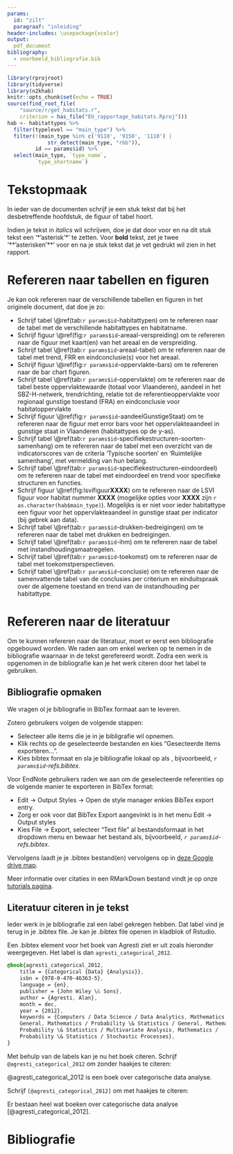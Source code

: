 ```yaml
---
params: 
  id: "zilt"
  paragraaf: "inleiding"
header-includes: \usepackage{xcolor}
output:
  pdf_document
bibliography:
  - voorbeeld_bibliografie.bib
---
```


```r
library(rprojroot)
library(tidyverse)
library(n2khab)
knitr::opts_chunk$set(echo = TRUE)
source(find_root_file(
    "source/r/get_habitats.r",
    criterion = has_file("EU_rapportage_habitats.Rproj")))
hab <- habitattypes %>%
  filter(typelevel == "main_type") %>%
  filter(!(main_type %in% c('9110', '9150', '1110') |
             str_detect(main_type, "rbb")),
         id == params$id) %>%
  select(main_type, `type_name`,
         `type_shortname`) 
```

# Tekstopmaak

In ieder van de documenten schrijf je een stuk tekst dat bij het desbetreffende hoofdstuk, de figuur of tabel hoort. 

Indien je tekst in *italics* wil schrijven, doe je dat door voor en na dit stuk tekst een '\*'asterisk'\*' te zetten. Voor **bold** tekst, zet je twee '\*\*'asterisken'\*\*' voor en na je stuk tekst dat je vet gedrukt wil zien in het rapport.

# Refereren naar tabellen en figuren

Je kan ook refereren naar de verschillende tabellen en figuren in het originele document, dat doe je zo:

- Schrijf tabel \\@ref(tab:`r params$id`-habitattypen) om te refereren naar de tabel met de verschillende habitattypes en habitatname.
- Schrijf figuur \\@ref(fig:`r params$id`-areaal-verspreiding) om te refereren naar de figuur met kaart(en) van het areaal en de verspreiding.
- Schrijf tabel \\@ref(tab:`r params$id`-areaal-tabel) om te refereren naar de tabel met trend, FRR en eindconclusie(s) voor het areaal.
- Schrijf figuur \\@ref(fig:`r params$id`-oppervlakte-bars) om te refereren naar de bar chart figuren.
- Schrijf tabel \\@ref(tab:`r params$id`-oppervlakte) om te refereren naar de tabel beste oppervlaktewaarde (totaal voor Vlaanderen), aandeel in het SBZ-H-netwerk, trendrichting, relatie tot de referentieoppervlakte voor regionaal gunstige toestand (FRA) en eindconclusie voor habitatoppervlakte
- Schrijf figuur \\@ref(fig:`r params$id`-aandeelGunstigeStaat) om te refereren naar de figuur met error bars voor het oppervlakteaandeel in gunstige staat in Vlaanderen (habitattypes op de y-as).
- Schrijf tabel \\@ref(tab:`r params$id`-specifiekestructuren-soorten-samenhang) om te refereren naar de tabel met een overzicht van de indicatorscores van de criteria ‘Typische soorten’ en ‘Ruimtelijke samenhang’, met vermelding van hun belang.
- Schrijf tabel \\@ref(tab:`r params$id`-specifiekestructuren-eindoordeel) om te refereren naar de tabel met eindoordeel en trend voor specifieke structuren en functies.
- Schrijf figuur \\@ref(fig:lsvifiguur**XXXX**) om te refereren naar de LSVI figuur voor habitat nummer **XXXX** (mogelijke opties voor **XXXX** zijn `r as.character(hab$main_type)`). Mogelijks is er niet voor ieder habitattype een figuur voor het oppervlakteaandeel in gunstige staat per indicator (bij gebrek aan data).
- Schrijf tabel \\@ref(tab:`r params$id`-drukken-bedreigingen) om te refereren naar de tabel met drukken en bedreigingen.
- Schrijf tabel \\@ref(tab:`r params$id`-ihm) om te refereren naar de tabel met instandhoudingsmaatregelen.
- Schrijf tabel \\@ref(tab:`r params$id`-toekomst) om te refereren naar de tabel met toekomstperspectieven.
- Schrijf tabel \\@ref(tab:`r params$id`-conclusie) om te refereren naar de samenvattende tabel van de conclusies per criterium en einduitspraak over de algemene toestand en trend van de instandhouding per habitattype.

# Refereren naar de literatuur

Om te kunnen refereren naar de literatuur, moet er eerst een bibliografie opgebouwd worden.
We raden aan om enkel werken op te nemen in de bibliografie waarnaar in de tekst gerefereerd wordt.
Zodra een werk is opgenomen in de bibliografie kan je het werk citeren door het label te gebruiken.

## Bibliografie opmaken

We vragen ol je bibliografie in BibTex formaat aan te leveren. 

Zotero gebruikers volgen de volgende stappen:

- Selecteer alle items die je in je bibligrafie wil opnemen.
- Klik rechts op de geselecteerde bestanden en kies "Gesecteerde items exporteren...".
- Kies bibtex formaat en sla je bibliografie lokaal op als , bijvoorbeeld, *`r params$id`-refs.bibtex*.

Voor EndNote gebruikers raden we aan om de geselecteerde referenties op de volgende manier te exporteren in BibTex format:

- Edit -> Output Styles -> Open de style manager enkies BibTex export entry.
- Zorg er ook voor dat BibTex Export aangevinkt is in het menu Edit -> Output styles
- Kies File -> Export, selecteer "Text file" al bestandsformaat in het dropdown menu en bewaar het bestand als, bijvoorbeeld, *`r params$id`-refs.bibtex*.

Vervolgens laadt je je .bibtex bestand(en) vervolgens op in [deze Google drive map](https://drive.google.com/drive/folders/1iPCilJi0VX6qtMduInqvmR186N6YGffw).

Meer informatie over citaties in een RMarkDown bestand vindt je op onze [tutorials pagina](https://inbo.github.io/tutorials/tutorials/r_citations_markdown/).

## Literatuur citeren in je tekst

Ieder werk in je bibliografie zal een label gekregen hebben. Dat label vind je terug in je .bibtex file. Je kan je .bibtex file openen in kladblok of Rstudio.

Een .bibtex element voor het boek van Agresti ziet er uit zoals hieronder weergegeven. Het label is dan `agresti_categorical_2012`.

```css
@book{agresti_categorical_2012,
	title = {Categorical {Data} {Analysis}},
	isbn = {978-0-470-46363-5},
	language = {en},
	publisher = {John Wiley \& Sons},
	author = {Agresti, Alan},
	month = dec,
	year = {2012},
	keywords = {Computers / Data Science / Data Analytics, Mathematics /
	General, Mathematics / Probability \& Statistics / General, Mathematics /
	Probability \& Statistics / Multivariate Analysis, Mathematics / 
	Probability \& Statistics / Stochastic Processes},
}
```

Met behulp van de labels kan je nu het boek citeren. 
Schrijf `@agresti_categorical_2012` om zonder haakjes te citeren:

@agresti_categorical_2012 is een boek over categorische data analyse.

Schrijf `[@agresti_categorical_2012]` om met haakjes te citeren:

Er bestaan heel wat boeken over categorische data analyse [@agresti_categorical_2012].


# Bibliografie
